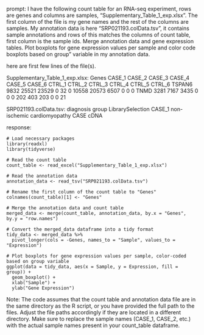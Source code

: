 prompt:
I have the following count table for an RNA-seq experiment, rows are genes and columns are samples, "Supplementary_Table_1_exp.xlsx". The first column of the file is my gene names and the rest of the columns are samples. My annotation data is here  "SRP021193.colData.tsv", it contains sample annotations and rows of this matches the columns of count table, first column is the sample ids. Merge annotation data and gene expression tables. Plot boxplots for gene expression values per sample and color code boxplots based on group" variable in my annotation data.

here are first few lines of the file(s).

Supplementary_Table_1_exp.xlsx:
Genes	CASE_1	CASE_2	CASE_3	CASE_4	CASE_5	CASE_6	CTRL_1	CTRL_2	CTRL_3	CTRL_4	CTRL_5	CTRL_6
TSPAN6	9832	25521	23529	0	32	0	10558	20573	6507	0	0	 0
TNMD	3281	 7167	 3435	0	 0	0	  202	  403	 203	0	0	21


SRP021193.colData.tsv:
	diagnosis	group	LibrarySelection
CASE_1	non-ischemic cardiomyopathy	CASE	cDNA


response:
```
# Load necessary packages
library(readxl)
library(tidyverse)

# Read the count table
count_table <- read_excel("Supplementary_Table_1_exp.xlsx")

# Read the annotation data
annotation_data <- read_tsv("SRP021193.colData.tsv")

# Rename the first column of the count table to "Genes"
colnames(count_table)[1] <- "Genes"

# Merge the annotation data and count table
merged_data <- merge(count_table, annotation_data, by.x = "Genes", by.y = "row.names")

# Convert the merged_data dataframe into a tidy format
tidy_data <- merged_data %>% 
  pivot_longer(cols = -Genes, names_to = "Sample", values_to = "Expression")

# Plot boxplots for gene expression values per sample, color-coded based on group variable
ggplot(data = tidy_data, aes(x = Sample, y = Expression, fill = group)) +
  geom_boxplot() +
  xlab("Sample") +
  ylab("Gene Expression")
```

Note: The code assumes that the count table and annotation data file are in the same directory as the R script, or you have provided the full path to the files. Adjust the file paths accordingly if they are located in a different directory. Make sure to replace the sample names (CASE_1, CASE_2, etc.) with the actual sample names present in your count_table dataframe.
